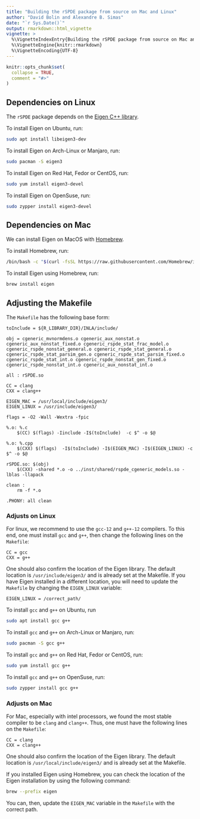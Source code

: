 ```yaml
---
title: "Building the rSPDE package from source on Mac and Linux"
author: "David Bolin and Alexandre B. Simas"
date: "`r Sys.Date()`"
output: rmarkdown::html_vignette
vignette: >
  %\VignetteIndexEntry{Building the rSPDE package from source on Mac and Linux}
  %\VignetteEngine{knitr::rmarkdown}
  %\VignetteEncoding{UTF-8}
---
```


```r
knitr::opts_chunk$set(
  collapse = TRUE,
  comment = "#>"
)
```

## Dependencies on Linux

The `rSPDE` package depends on the [Eigen C++ library](https://eigen.tuxfamily.org/).

To install Eigen on Ubuntu, run:

```bash
sudo apt install libeigen3-dev
```

To install Eigen on Arch-Linux or Manjaro, run:

```bash
sudo pacman -S eigen3
```

To install Eigen on Red Hat, Fedor or CentOS, run:

```bash
sudo yum install eigen3-devel
```

To install Eigen on OpenSuse, run:

```bash
sudo zypper install eigen3-devel
```

## Dependencies on Mac

We can install Eigen on MacOS with [Homebrew](https://brew.sh/).

To install Homebrew, run:

```bash
/bin/bash -c "$(curl -fsSL https://raw.githubusercontent.com/Homebrew/install/HEAD/install.sh)"
```

To install Eigen using Homebrew, run:

```bash
brew install eigen
```

## Adjusting the Makefile

The `Makefile` has the following base form:

```make
toInclude = ${R_LIBRARY_DIR}/INLA/include/

obj = cgeneric_mvnormdens.o cgeneric_aux_nonstat.o cgeneric_aux_nonstat_fixed.o cgeneric_rspde_stat_frac_model.o cgeneric_rspde_nonstat_general.o cgeneric_rspde_stat_general.o cgeneric_rspde_stat_parsim_gen.o cgeneric_rspde_stat_parsim_fixed.o cgeneric_rspde_stat_int.o cgeneric_rspde_nonstat_gen_fixed.o cgeneric_rspde_nonstat_int.o cgeneric_aux_nonstat_int.o

all : rSPDE.so

CC = clang
CXX = clang++

EIGEN_MAC = /usr/local/include/eigen3/
EIGEN_LINUX = /usr/include/eigen3/

flags = -O2 -Wall -Wextra -fpic

%.o: %.c
	$(CC) $(flags) -Iinclude -I$(toInclude)  -c $^ -o $@

%.o: %.cpp
	$(CXX) $(flags)  -I$(toInclude) -I$(EIGEN_MAC) -I$(EIGEN_LINUX) -c $^ -o $@

rSPDE.so: $(obj)
	$(CXX) -shared *.o -o ../inst/shared/rspde_cgeneric_models.so -lblas -llapack

clean :
	rm -f *.o

.PHONY: all clean
```

### Adjusts on Linux

For linux, we recommend to use the `gcc-12` and `g++-12` compilers. To this end, 
one must install `gcc` and `g++`, then change the following lines on the 
`Makefile`:

```make
CC = gcc
CXX = g++
```

One should also confirm the location of the Eigen library. The
default location is `/usr/include/eigen3/` and is already set at the Makefile.
If you have Eigen installed in a different location, you will need to update the
`Makefile` by changing the `EIGEN_LINUX` variable:

```make
EIGEN_LINUX = /correct_path/
```

To install `gcc` and `g++` on Ubuntu, run

```bash
sudo apt install gcc g++
```

To install `gcc` and `g++` on Arch-Linux or Manjaro, run:

```bash
sudo pacman -S gcc g++
```

To install `gcc` and `g++` on Red Hat, Fedor or CentOS, run:

```bash
sudo yum install gcc g++
```

To install `gcc` and `g++` on OpenSuse, run:

```bash
sudo zypper install gcc g++
```

### Adjusts on Mac

For Mac, especially with intel processors, we found the most stable compiler to 
be `clang` and `clang++`. Thus, one must have the following lines on the `Makefile`:

```make
CC = clang
CXX = clang++
```

One should also confirm the location of the Eigen library. The
default location is `/usr/local/include/eigen3/` and is already set at the Makefile.

If you installed Eigen using Homebrew, you can 
check the location of the Eigen installation by using the following command:

```bash
brew --prefix eigen
```

You can, then, update the `EIGEN_MAC` variable in the `Makefile` with the correct path.
